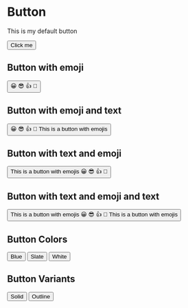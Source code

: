 
<Meta />

# Button
This is my default button

<Button>Click me</Button>

## Button with emoji

<Button>😀 😎 👍 💯</Button>


## Button with emoji and text

<Button>😀 😎 👍 💯 This is a button with emojis</Button>


## Button with text and emoji

<Button>This is a button with emojis 😀 😎 👍 💯</Button>


## Button with text and emoji and text

<Button>This is a button with emojis 😀 😎 👍 💯 This is a button with emojis</Button>

## Button Colors

<Button color="blue">
  Blue
</Button>

<Button color="slate">
  Slate
</Button>

<Button color="white">
  White
</Button>

## Button Variants

<Button variant="solid">
  Solid
</Button>

<Button variant="outline">
  Outline
</Button>